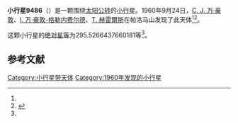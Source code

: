 {{Infobox planet
| bgcolour = #FFFFC0
| name = 9486 Utemorrah
| symbol = 
| image = 
| caption = 
| discovery = yes
| discovery_ref = 
| discoverer = [[C._J._万·豪敦|C. J. 万·豪敦]]、[[I._万·豪敦-格勒内费尔德|I. 万·豪敦-格勒内费尔德]]、[[T._赫雷爾斯|T. 赫雷爾斯]]
| discovery_site = [[帕洛马山|帕洛马山]] 
| discovered = 1960年9月24日
| designations = yes
| mp_name = 
| named_after = 
| alt_names = 6130 P-L/ 1949 WP1 / 1994 PR37
| mp_category = [[主带小行星|主带小行星]]
| orbit_ref = <ref name="a">[http://ssd.jpl.nasa.gov/sbdb.cgi?sstr=9486 9486 Utemorrah] {{Wayback|url=http://ssd.jpl.nasa.gov/sbdb.cgi?sstr=9486 |date=20140901220143 }}，小行星數據庫瀏覽器（JPL Small-Body Database Browser）－[[美国国家航空航天局|美国国家航空航天局]]喷气推进实验室</ref>
| epoch = 2456400.5 (2013年4月18日更新)
| aphelion = {{convert|2.691837281309675|AU|km|3|abbr=on|lk=out}}
| perihelion = {{convert|2.187626642618286|AU|km|3|abbr=on}}
| semimajor = {{convert|2.43973196196398|AU|km|3|abbr=on}}
| eccentricity = 0.103333204
| period = 1391.911428 [[日|日]]<br />3.81[[儒略年|儒略年]]
| avg_speed = 
| inclination = 4.218666492019059
| asc_node = 193.2030622495761
| mean_anomaly = 
| arg_peri = 295.5266437660181
| satellites = 
| physical_characteristics = yes
| dimensions = 
| mass = 
| density = 
| surface_grav = 
| escape_velocity = 
| sidereal_day = 
| axial_tilt = 
| pole_ecliptic_lat = 
| pole_ecliptic_lon = 
| albedo = 
| temperatures= 
| temp_name1 = 
| mean_temp_1 = 
| max_temp_1 = 
| temp_name2 = 
| max_temp_2 = 
| spectral_type = 
| abs_magnitude = 295.5266437660181
}}

'''小行星9486'''（{{lang-en|9486 Utemorrah}}）是一颗围绕[[太阳|太阳]][[公转|公转]]的[[小行星|小行星]]。1960年9月24日，[[C._J._万·豪敦|C. J. 万·豪敦]]、[[I._万·豪敦-格勒内费尔德|I. 万·豪敦-格勒内费尔德]]、[[T._赫雷爾斯|T. 赫雷爾斯]]在帕洛马山发现了此天体<ref name="a" /><ref>{{cite news|title=小行星列表|url=http://cfa-www.harvard.edu/iau/lists/NumberedMPs.txt|accessdate=2013-07-08|newspaper=哈佛大学|archive-date=2008-05-17|archive-url=https://web.archive.org/web/20080517010638/http://cfa-www.harvard.edu/iau/lists/NumberedMPs.txt|dead-url=no}}</ref>。

这颗小行星的[[绝对星等|绝对星等]]为295.5266437660181等<ref name="a" />。

==参考文献==
{{reflist}}
{{Minor Planet Number|[[小行星9485|小行星9485]]|[[小行星9487|小行星9487]]}}

{{小天体}}

[[Category:小行星带天体|Category:小行星带天体]]
[[Category:1960年发现的小行星|Category:1960年发现的小行星]]

{{asteroid-stub}}